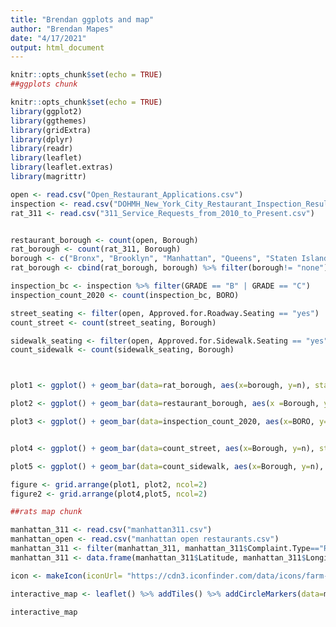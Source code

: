 ---
title: "Brendan ggplots and map"
author: "Brendan Mapes"
date: "4/17/2021"
output: html_document
---

```{r setup, include=FALSE}

knitr::opts_chunk$set(echo = TRUE)
##ggplots chunk

knitr::opts_chunk$set(echo = TRUE)
library(ggplot2)
library(ggthemes)
library(gridExtra)
library(dplyr)
library(readr)
library(leaflet)
library(leaflet.extras)
library(magrittr)

open <- read.csv("Open_Restaurant_Applications.csv")
inspection <- read.csv("DOHMH_New_York_City_Restaurant_Inspection_Results.csv")
rat_311 <- read.csv("311_Service_Requests_from_2010_to_Present.csv")


restaurant_borough <- count(open, Borough)
rat_borough <- count(rat_311, Borough)
borough <- c("Bronx", "Brooklyn", "Manhattan", "Queens", "Staten Island", "none")
rat_borough <- cbind(rat_borough, borough) %>% filter(borough!= "none")

inspection_bc <- inspection %>% filter(GRADE == "B" | GRADE == "C")
inspection_count_2020 <- count(inspection_bc, BORO)

street_seating <- filter(open, Approved.for.Roadway.Seating == "yes")
count_street <- count(street_seating, Borough)

sidewalk_seating <- filter(open, Approved.for.Sidewalk.Seating == "yes")
count_sidewalk <- count(sidewalk_seating, Borough)



plot1 <- ggplot() + geom_bar(data=rat_borough, aes(x=borough, y=n), stat="identity", color="black", fill="darkred") + ggtitle("2020 Rodent reports") + ylab("Number of 311 calls\n") + xlab("\nBorough") + theme_economist() + theme(axis.title.x=element_text(face="bold"), axis.title.y=element_text(face="bold")) +  theme(axis.text.x = element_text(angle = 40, vjust=.7)) 

plot2 <- ggplot() + geom_bar(data=restaurant_borough, aes(x =Borough, y= n), stat="identity", color="black", fill = "darkorange") + ggtitle("Outdoor restaurants") + ylab("Applications approved\n") + xlab("\nBorough") + theme_economist() + theme(axis.title.x=element_text(face="bold"), axis.title.y=element_text(face="bold")) + theme(axis.text.x = element_text(angle = 40, vjust=.7))

plot3 <- ggplot() + geom_bar(data=inspection_count_2020, aes(x=BORO, y=n), stat="identity", color="black", fill="yellow") + ggtitle("B or C inspection scores") + ylab("Restaurants\n") + xlab("\nBorough") + theme_economist() + theme(axis.title.x=element_text(face="bold"), axis.title.y=element_text(face="bold")) +  theme(axis.text.x = element_text(angle = 40, vjust=.7))


plot4 <- ggplot() + geom_bar(data=count_street, aes(x=Borough, y=n), stat="identity", color="black", fill="lightblue") + ggtitle("Street dining") + ylab("Approved restaurants\n") + xlab("\nBorough") + theme_economist() + theme(axis.title.x=element_text(face="bold"), axis.title.y=element_text(face="bold")) +  theme(axis.text.x = element_text(angle = 40, vjust=.7))

plot5 <- ggplot() + geom_bar(data=count_sidewalk, aes(x=Borough, y=n), stat="identity", color="black", fill= "tan") + ggtitle("Sidewalk dining") + ylab("Approved restaurants\n") + xlab("\nBorough") + theme_economist() + theme(axis.title.x=element_text(face="bold"), axis.title.y=element_text(face="bold")) +  theme(axis.text.x = element_text(angle = 40, vjust=.7))

figure <- grid.arrange(plot1, plot2, ncol=2)
figure2 <- grid.arrange(plot4,plot5, ncol=2)
```


```{r}
##rats map chunk

manhattan_311 <- read.csv("manhattan311.csv")
manhattan_open <- read.csv("manhattan open restaurants.csv")
manhattan_311 <- filter(manhattan_311, manhattan_311$Complaint.Type=="Rodent")
manhattan_311 <- data.frame(manhattan_311$Latitude, manhattan_311$Longitude, manhattan_311$Incident.Address, manhattan_311$Created.Date, manhattan_311$Descriptor)

icon <- makeIcon(iconUrl= "https://cdn3.iconfinder.com/data/icons/farm-animals/128/mouse-512.png", iconWidth=25, iconHeight = 20)

interactive_map <- leaflet() %>% addTiles() %>% addCircleMarkers(data=manhattan_open, lng=~Longitude, lat=~Latitude, radius=0.5, color= "white", fillOpacity=0.3, popup=~paste('Restuarant:', manhattan_open$Restaurant.Name, '<br>', 'Street Dining?', manhattan_open$Approved.for.Roadway.Seating, '<br>', 'Sidewalk Dining?', manhattan_open$Approved.for.Sidewalk.Seating, '<br>')) %>%  addMarkers(data=manhattan_311,lng=~manhattan_311.Longitude, lat=~manhattan_311.Latitude, icon=icon, popup=~paste('Address:',manhattan_311$manhattan_311.Incident.Address,'<br>', 'Call Date:', manhattan_311$manhattan_311.Created.Date,'<br>','Descriptor:', manhattan_311$manhattan_311.Descriptor,'<br>'), clusterOptions= markerClusterOptions(disableClusteringAtZoom=14))

interactive_map
```

